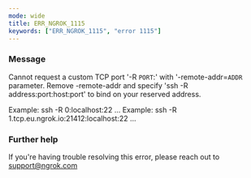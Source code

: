 ```yaml
---
mode: wide
title: ERR_NGROK_1115
keywords: ["ERR_NGROK_1115", "error 1115"]
---
```


### Message

Cannot request a custom TCP port '-R `PORT`:' with '-remote-addr=`ADDR` parameter.
Remove -remote-addr and specify 'ssh -R address:port:host:port' to bind on your reserved address.

Example: ssh -R 0:localhost:22 ...
Example: ssh -R 1.tcp.eu.ngrok.io:21412:localhost:22 ...

### Further help

If you're having trouble resolving this error, please reach out to [support@ngrok.com](mailto:support@ngrok.com?subject=Help%20with%20ERR_NGROK_1115)
